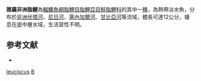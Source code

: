 {{Speciesbox 
| genus = Brycinus
| species = leuciscus
| status = LC
| status_system = IUCN3.1
| authority =  [[Günther|Günther]], 1867
| synonyms = *''Alestes leuciscus''<br /><small>Günther, 1867</small>
*''Alestes senegalensis''<br /><small>Steindachner, 1870</small>
*''Alestes leuciscus senegalensis''<br /><small>Steindachner, 1870</small>
*''Alestes nurse albolineatus''<br /><small>Holly, 1928</small>
*''Alestes nurse senegalensis''<br /><small>Holly, 1928</small>
}}
'''雅羅非洲脂鯉'''為[[輻鰭魚綱|輻鰭魚綱]][[脂鯉目|脂鯉目]][[脂鯉亞目|脂鯉亞目]][[鮭脂鯉科|鮭脂鯉科]]的其中一[[種|種]]，為熱帶淡水魚，分布於[[非洲|非洲]][[伏塔河|伏塔河]]、[[尼日河|尼日河]]、[[塞內加爾河|塞內加爾河]]、[[甘比亞河|甘比亞河]]等流域，體長可達12公分，棲息在底中層水域，生活習性不明。

==参考文献==
{{refbegin}}
*{{FishBase_species|genus=Brycinus|species=leuciscus|year=2014|month=1}}
{{refend}}

{{Taxonbar|from=Q5536315}}

[[Category:非洲脂鯉屬|leuciscus]]
[[Category:1867年描述的鱼类|B]]